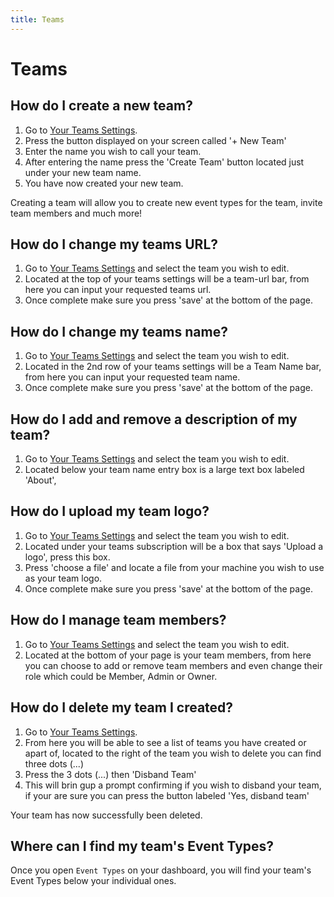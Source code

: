 ```yaml
---
title: Teams
---
```


# Teams

## How do I create a new team?

1. Go to [Your Teams Settings](https://hiboxscheduler.com/settings/teams).
2. Press the button displayed on your screen called '+ New Team'
3. Enter the name you wish to call your team.
4. After entering the name press the 'Create Team' button located just under your new team name.
5. You have now created your new team.

Creating a team will allow you to create new event types for the team, invite team members and much more!

## How do I change my teams URL?

1. Go to [Your Teams Settings](https://hiboxscheduler.com/settings/teams) and select the team you wish to edit.
2. Located at the top of your teams settings will be a team-url bar, from here you can input your requested teams url.
3. Once complete make sure you press 'save' at the bottom of the page.

## How do I change my teams name?

1. Go to [Your Teams Settings](https://hiboxscheduler.com/settings/teams) and select the team you wish to edit.
2. Located in the 2nd row of your teams settings will be a Team Name bar, from here you can input your requested team name.
3. Once complete make sure you press 'save' at the bottom of the page.

## How do I add and remove a description of my team?

1. Go to [Your Teams Settings](https://hiboxscheduler.com/settings/teams) and select the team you wish to edit.
2. Located below your team name entry box is a large text box labeled 'About',

## How do I upload my team logo?

1. Go to [Your Teams Settings](https://hiboxscheduler.com/settings/teams) and select the team you wish to edit.
2. Located under your teams subscription will be a box that says 'Upload a logo', press this box.
3. Press 'choose a file' and locate a file from your machine you wish to use as your team logo.
4. Once complete make sure you press 'save' at the bottom of the page.

## How do I manage team members?

1. Go to [Your Teams Settings](https://hiboxscheduler.com/settings/teams) and select the team you wish to edit.
2. Located at the bottom of your page is your team members, from here you can choose to add or remove team members and even change their role which could be Member, Admin or Owner.

## How do I delete my team I created?

1. Go to [Your Teams Settings](https://hiboxscheduler.com/settings/teams).
2. From here you will be able to see a list of teams you have created or apart of, located to the right of the team you wish to delete you can find three dots (...)
3. Press the 3 dots (...) then 'Disband Team'
4. This will brin gup a prompt confirming if you wish to disband your team, if your are sure you can press the button labeled 'Yes, disband team'

Your team has now successfully been deleted.

## Where can I find my team's Event Types?

Once you open `Event Types` on your dashboard, you will find your team's Event Types below your individual ones.
